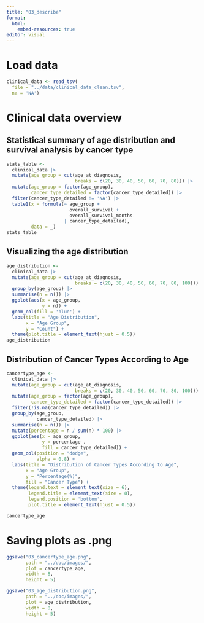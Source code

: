 ```yaml
---
title: "03_describe"
format:
  html:
    embed-resources: true
editor: visual
---
```


# Load data

```r
clinical_data <- read_tsv(
  file = "../data/clinical_data_clean.tsv",
  na = 'NA')
```

# Clinical data overview

## Statistical summary of age distribution and survival analysis by cancer type

```r
stats_table <-
  clinical_data |>   
  mutate(age_group = cut(age_at_diagnosis,
                         breaks = c(20, 30, 40, 50, 60, 70, 80))) |>
  mutate(age_group = factor(age_group),
         cancer_type_detailed = factor(cancer_type_detailed)) |> 
  filter(cancer_type_detailed != 'NA') |> 
  table1(x = formula(~ age_group + 
                       overall_survival + 
                       overall_survival_months 
                     | cancer_type_detailed),
         data = _)
stats_table
```

## Visualizing the age distribution

```r
age_distribution <- 
  clinical_data |> 
  mutate(age_group = cut(age_at_diagnosis,
                         breaks = c(20, 30, 40, 50, 60, 70, 80, 100))) |> 
  group_by(age_group) |> 
  summarise(n = n()) |> 
  ggplot(aes(x = age_group, 
             y = n)) +
  geom_col(fill = 'blue') +
  labs(title = "Age Distribution",
       x = "Age Group",
       y = "Count") +
  theme(plot.title = element_text(hjust = 0.5))
age_distribution
```

## Distribution of Cancer Types According to Age

```r

cancertype_age <-
  clinical_data |> 
  mutate(age_group = cut(age_at_diagnosis, 
                         breaks = c(20, 30, 40, 50, 60, 70, 80, 100))) |> 
  mutate(age_group = factor(age_group),
         cancer_type_detailed = factor(cancer_type_detailed)) |> 
  filter(!is.na(cancer_type_detailed)) |> 
  group_by(age_group, 
           cancer_type_detailed) |> 
  summarise(n = n()) |>
  mutate(percentage = n / sum(n) * 100) |> 
  ggplot(aes(x = age_group, 
             y = percentage , 
             fill = cancer_type_detailed)) +
  geom_col(position = "dodge",
           alpha = 0.8) +
  labs(title = "Distribution of Cancer Types According to Age",
       x = "Age Group",
       y = "Percentage(%)",
       fill = "Cancer Type") +
  theme(legend.text = element_text(size = 6),
        legend.title = element_text(size = 8),
        legend.position = 'bottom',
        plot.title = element_text(hjust = 0.5))

cancertype_age
```

# Saving plots as .png

```r
ggsave("03_cancertype_age.png", 
       path = "../doc/images/",
       plot = cancertype_age,
       width = 8,
       height = 5)

ggsave("03_age_distribution.png", 
       path = "../doc/images/",
       plot = age_distribution,
       width = 8,
       height = 5)
```
